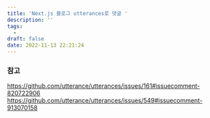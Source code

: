 ```yaml
---
title: 'Next.js 블로그 utterances로 댓글 '
description: ''
tags:
  - 
draft: false
date: 2022-11-13 22:21:24
---
```


### 참고

https://github.com/utterance/utterances/issues/161#issuecomment-820722906
https://github.com/utterance/utterances/issues/549#issuecomment-913070158

